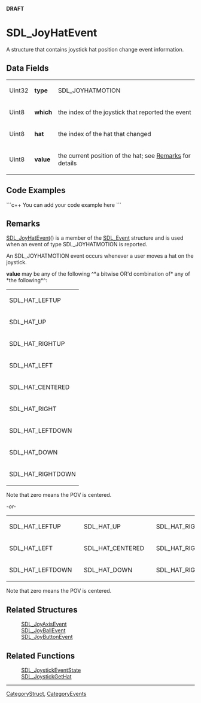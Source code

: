 <!-- pragma section-numbers off -->
<!-- pragma disable-camelcase -->
'''DRAFT'''

= SDL_JoyHatEvent =
A structure that contains joystick hat position change event information.


== Data Fields ==
{|
|Uint32
|'''type'''
|SDL_JOYHATMOTION
|-
|Uint8
|'''which'''
|the index of the joystick that reported the event
|-
|Uint8
|'''hat'''
|the index of the hat that changed
|-
|Uint8
|'''value'''
|the current position of the hat; see [[#Remarks|Remarks]] for details
|}

== Code Examples ==
```c++
You can add your code example here
```

== Remarks ==
[[SDL_JoyHatEvent]]() is a member of the [[SDL_Event]] structure and is used when an event of type SDL_JOYHATMOTION is reported.

An SDL_JOYHATMOTION event occurs whenever a user moves a hat on the joystick.

'''value''' may be any of the following ^*a bitwise OR'd combination of* any of *the following*^:
{|
|SDL_HAT_LEFTUP
|-
|SDL_HAT_UP
|-
|SDL_HAT_RIGHTUP
|-
|SDL_HAT_LEFT
|-
|SDL_HAT_CENTERED
|-
|SDL_HAT_RIGHT
|-
|SDL_HAT_LEFTDOWN
|-
|SDL_HAT_DOWN
|-
|SDL_HAT_RIGHTDOWN
|}
Note that zero means the POV is centered. 

''-or-''

{|
|SDL_HAT_LEFTUP
|
|SDL_HAT_UP
|
|SDL_HAT_RIGHTUP
|-
|SDL_HAT_LEFT
|
|SDL_HAT_CENTERED
|
|SDL_HAT_RIGHT
|-
|SDL_HAT_LEFTDOWN
|
|SDL_HAT_DOWN
|
|SDL_HAT_RIGHTDOWN
|}
Note that zero means the POV is centered. 

== Related Structures ==
:[[SDL_JoyAxisEvent]]
:[[SDL_JoyBallEvent]]
:[[SDL_JoyButtonEvent]]

== Related Functions ==
:[[SDL_JoystickEventState]]
:[[SDL_JoystickGetHat]]

----
[[CategoryStruct]], [[CategoryEvents]]
